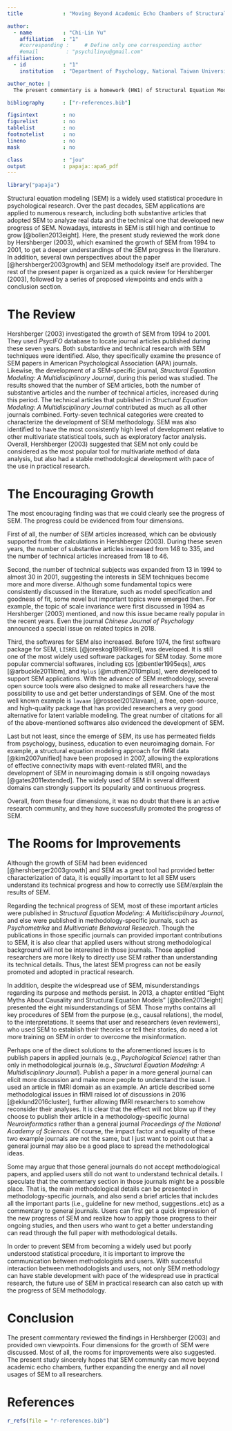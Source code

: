 ```yaml
---
title             : "Moving Beyond Academic Echo Chambers of Structural Equation Modeling: A Commentary on Hershberger (2003)"

author: 
  - name          : "Chi-Lin Yu"
    affiliation   : "1"
    #corresponding :     # Define only one corresponding author
    #email         : "psychilinyu@gmail.com"
affiliation:
  - id            : "1"
    institution   : "Department of Psychology, National Taiwan University "

author_note: |
  The present commentary is a homework (HW1) of Structural Equation Modeling course in Department of Psychology, National Taiwan University. Mentor: Li-Jen Weng. Student ID: R05227101 (Chi-Lin Yu). E-mail address: r05227101@ntu.edu.tw; psychilinyu@gmail.com.

bibliography      : ["r-references.bib"]

figsintext        : no
figurelist        : no
tablelist         : no
footnotelist      : no
lineno            : no
mask              : no

class             : "jou"
output            : papaja::apa6_pdf
---
```


```r
library("papaja")
```

Structural equation modeling (SEM) is a widely used statistical procedure in psychological research. Over the past decades, SEM applications are applied to numerous research, including both substantive articles that adopted SEM to analyze real data and the technical one that developed new progress of SEM. Nowadays, interests in SEM is still high and continue to grow [@bollen2013eight]. Here, the present study reviewed the work done by Hershberger (2003), which examined the growth of SEM from 1994 to 2001, to get a deeper understandings of the SEM progress in the literature. In addition, several own perspectives about the paper [@hershberger2003growth] and SEM methodology itself are provided. The rest of the present paper is organized as a quick review for Hershberger (2003), followed by a series of proposed viewpoints and ends with a conclusion section. 

# The Review

Hershberger (2003) investigated the growth of SEM from 1994 to 2001. They used *PsycIFO* database to locate journal articles published during these seven years. Both substantive and technical research with SEM techniques were identified. Also, they specifically examine the presence of SEM papers in American Psychological Association (APA) journals. Likewise, the development of a SEM-specific journal, *Structural Equation Modeling: A Multidisciplinary Journal*, during this period was studied. The results showed that the number of SEM articles, both the number of substantive articles and the number of technical articles, increased during this period. The technical articles that published in *Structural Equation Modeling: A Multidisciplinary Journal* contributed as much as all other journals combined. Forty-seven technical categories were created to characterize the development of SEM methodology. SEM was also identified to have the most consistently high level of development relative to other multivariate statistical tools, such as exploratory factor analysis. Overall, Hershberger (2003) suggested that SEM not only could be considered as the most popular tool for multivariate method of data analysis, but also had a stable methodological development with pace of the use in practical research. 

# The Encouraging Growth

The most encouraging finding was that we could clearly see the progress of SEM. The progress could be evidenced from four dimensions. 

\setlength{\parindent}{4ex}
First of all, the number of SEM articles increased, which can be obviously supported from the calculations in Hershberger (2003). During these seven years, the number of substantive articles increased from 148 to 335, and the number of technical articles increased from 18 to 46.

Second, the number of technical subjects was expanded from 13 in 1994 to almost 30 in 2001, suggesting the interests in SEM techniques become more and more diverse. Although some fundamental topics were consistently discussed in the literature, such as model specification and goodness of fit, some novel but important topics were emerged then. For example, the topic of scale invariance were first discussed in 1994 as Hershberger (2003) mentioned, and now this issue became really popular in the recent years. Even the journal *Chinese Journal of Psychology* announced a special issue on related topics in 2018.

  Third, the softwares for SEM also increased. Before 1974, the first software package for SEM, `LISREL` [@joreskog1996lisrel], was developed. It is still one of the most widely used software packages for SEM today. Some more popular commercial softwares, including `EQS` [@bentler1995eqs], `AMOS` [@arbuckle2011ibm], and `Mplus` [@muthen2010mplus], were developed to support SEM applications. With the advance of SEM methodology, several open source tools were also designed to make all researchers have the possibility to use and get better understandings of SEM. One of the most well known example is `lavaan` [@rosseel2012lavaan], a free, open-source, and high-quality package that has provided researchers a very good alternative for latent variable modeling. The great number of citations for all of the above-mentioned softwares also evidenced the development of SEM. 

Last but not least, since the emerge of SEM, its use has permeated fields from psychology, business, education to even neuroimaging domain. For example, a structural equation modeling approach for fMRI data [@kim2007unified] have been proposed in 2007, allowing the explorations of effective connectivity maps with event-related fMRI, and the development of SEM in neuroimaging domain is still ongoing nowadays [@gates2011extended]. The widely used of SEM in several different domains can strongly support its popularity and continuous progress. 

Overall, from these four dimensions, it was no doubt that there is an active research community, and they have successfully promoted the progress of SEM.  

# The Rooms for Improvements

\noindent
Although the growth of SEM had been evidenced [@hershberger2003growth] and SEM as a great tool had provided better characterization of data, it is equally important to let all SEM users understand its technical progress and how to correctly use SEM/explain the results of SEM. 

\setlength{\parindent}{4ex}
Regarding the technical progress of SEM, most of these important articles were published in *Structural Equation Modeling: A Multidisciplinary Journal*, and else were published in methodology-specific journals, such as *Psychometrika* and *Multivariate Behavioral Research*. Though the publications in those specific journals can provided important contributions to SEM, it is also clear that applied users without strong methodological background will not be interested in those journals. Those applied researchers are more likely to directly use SEM rather than understanding its technical details. Thus, the latest SEM progress can not be easily promoted and adopted in practical research. 

In addition, despite the widespread use of SEM, misunderstandings regarding its purpose and methods persist. In 2013, a chapter entitled "Eight Myths About Causality and Structural Equation Models" [@bollen2013eight] presented the eight misunderstandings of SEM. Those myths contains all key procedures of SEM from the purpose (e.g., causal relations), the model, to the interpretations. It seems that user and researchers (even reviewers), who used SEM to establish their theories or tell their stories, do need a lot more training on SEM in order to overcome the misinformation.

Perhaps one of the direct solutions to the aforementioned issues is to publish papers in applied journals (e.g., *
Psychological Science*) rather than only in methodological journals (e.g., *Structural Equation Modeling: A Multidisciplinary Journal*). Publish a paper in a more general journal can elicit more discussion and make more people to understand the issue. I used an article in fMRI domain as an example. An article described some methodological issues in fRMI raised lot of discussions in 2016 [@eklund2016cluster], further allowing fMRI researchers to somehow reconsider their analyses. It is clear that the effect will not blow up if they choose to publish their article in a methodology-specific journal *Neuroinformatics* rather than a general journal *Proceedings of the National Academy of Sciences*. Of course, the impact factor and equality of these two example journals are not the same, but I just want to point out that a general journal may also be a good place to spread the methodological ideas. 

Some may argue that those general journals do not accept methodological papers, and applied users still do not want to understand technical details. I speculate that the commentary section in those journals might be a possible place. That is, the main methodological details can be presented in methodology-specific journals, and also send a brief articles that includes all the important parts (i.e., guideline for new method, suggestions..etc) as a commentary to general journals. Users can first get a quick impression  of the new progress of SEM and realize how to apply those progress to their ongoing studies, and then users who want to get a better understanding can read through the full paper with methodological details.

In order to prevent SEM from becoming a widely used but poorly understood statistical procedure, it is important to improve the communication between methodologists and users. With successful interaction between methodologists and users, not only SEM methodology can have stable development with pace of the widespread use in practical research, the future use of SEM in practical research can also catch up with the progress of SEM methodology.

# Conclusion
\noindent
The present commentary reviewed the findings in Hershberger (2003) and provided own viewpoints. Four dimensions for the growth of SEM were discussed. Most of all, the rooms for improvements were also suggested. The present study sincerely hopes that SEM community can move beyond academic echo chambers, further expanding the energy and all novel usages of SEM to all researchers.


\newpage

# References
```r
r_refs(file = "r-references.bib")
```

\setlength{\parindent}{-0.5in}
\setlength{\leftskip}{0.5in}
